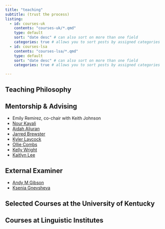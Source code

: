 ```yaml
---
title: "teaching"
subtitle: (trust the process)
listing: 
  - id: courses-uk
    contents: "courses-uk/*.qmd"
    type: default
    sort: "date desc" # can also sort on more than one field
    categories: true # allows you to sort posts by assigned categories 
  - id: courses-lsa
    contents: "courses-lsa/*.qmd"
    type: default
    sort: "date desc" # can also sort on more than one field
    categories: true # allows you to sort posts by assigned categories 

---
```


## Teaching Philosophy

## Mentorship & Advising

- Emily Remirez, co-chair with Keith Johnson
- [Nour Kayali](https://uknowledge.uky.edu/ltt_etds/53/)
- [Aidah Aljuran](https://uknowledge.uky.edu/ltt_etds/25/)
- [Jarred Brewster](https://uknowledge.uky.edu/ltt_etds/43/)
- [Kyler Laycock](https://uknowledge.uky.edu/ltt_etds/41/)
- [Ollie Combs](https://uknowledge.uky.edu/ltt_etds/40/)
- [Kelly Wright](https://uknowledge.uky.edu/ltt_etds/18/)
- [Kaitlyn Lee](https://uknowledge.uky.edu/ltt_etds/17/)

## External Examiner

- [Andy M Gibson](https://ir.canterbury.ac.nz/items/4026429a-a08d-4e16-a4e9-0441e9bf5eb0)
- [Ksenia Gnevsheva](https://ir.canterbury.ac.nz/items/7a56f9f9-0e55-4eb8-b1aa-b93ed37c37cf)

## Selected Courses at the University of Kentucky

:::{#courses-uk}
:::

## Courses at Linguistic Institutes

:::{#courses-lsa}
:::

